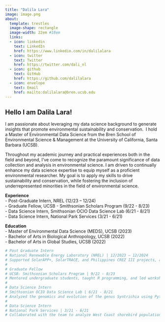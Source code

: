 ```yaml
---
title: "Dalila Lara"
image: image.png
about:
  template: trestles
  image-shape: rectangle
  image-width: 22em #18em
  links: 
  - icon: linkedin
    text: LinkedIn
    href: https://www.linkedin.com/in/dalilalara
  - icon: twitter
    text: Twitter
    href: https://twitter.com/dali_nl
  - icon: github
    text: GitHub
    href: https://github.com/dalilalara
  - icon: envelope
    text: Email
    href: mailto:dalilalara@bren.ucsb.edu
---
```


<h2>Hello I am Dalila Lara!</h2>

I am passionate about leveraging my data science background to generate insights that promote environmental sustainability and conservation.  I hold a Master of Environmental Data Science from the Bren School of Environmental Science & Management at the University of California, Santa Barbara (UCSB). 

Throughout my academic journey and practical experiences both in the field and beyond, I've come to recognize the paramount significance of data collection and analysis in environmental science. I am driven to continually enhance my data science expertise to equip myself as a proficient environmental researcher. My goal is to apply my skills to drive sustainability and conservation, while fostering the inclusion of underrepresented minorities in the field of environmental science.

<p>

**Experience**\
- Post-Graduate Intern, NREL (12/23 – 12/24)\
- Graduate Fellow, UCSB - Smithsonian Scholars Program (9/22 - 8/23)\
- Data Science Intern, Smithsonian OCIO Data Science Lab (6/21 - 8/21)\
- Data Science Intern, National Park Services (3/21 - 6/21)

<p> **Education** \
- Master of Environmental Data Science (MEDS), UCSB (2023)\
- Bachelor of Arts in Biological Anthropology, UCSB (2022)\
- Bachelor of Arts in Global Studies, UCSB (2022)*\
*</p>

```r
# Post Graduate Intern
# National Renewable Energy Laboratory (NREL) | 12/2023 – 12/2024
# Supported SolarAPP+, SolarTRACE, and Philippines CREZ III projects, assisting contractors, expanding data partnerships, and providing technical support to Philippine stakeholders on transmission system operators’ processes.
# 
# Graduate Fellow
# UCSB- Smithsonian Scholars Program | 9/22 - 8/23
# Mentored undergraduate students, taught R programming, and led workshops on data science, fieldwork, and data collection protocols. Provided program coordination support for the two-week intensive !ERES! STRI Panama field course.
# 
# Data Science Intern
# Smithsonian OCIO Data Science Lab | 6/21 - 8/21
# Analyzed the genomics and evolution of the genus Syntrichia using Python and Bash scripts to create genetic trees from gene sequences.
# 
# Data Science Intern
# National Park Services | 3/21 - 6/21
# Collaborated with the team to analyze West Coast shorebird populations, creating infographics to visualize key trends and insights.
```
